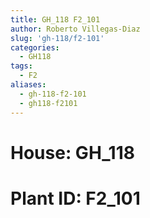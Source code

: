 ```yaml
---
title: GH_118 F2_101
author: Roberto Villegas-Diaz
slug: 'gh-118/f2-101'
categories:
  - GH118
tags:
  - F2
aliases:
  - gh-118-f2-101
  - gh118-f2101
---
```


# **House**: GH_118
# **Plant ID**: F2_101
